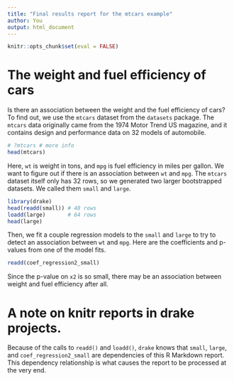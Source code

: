 ```yaml
---
title: "Final results report for the mtcars example"
author: You
output: html_document
---
```


```r
knitr::opts_chunk$set(eval = FALSE)
```


# The weight and fuel efficiency of cars

Is there an association between the weight and the fuel efficiency of cars? To find out, we use the `mtcars` dataset from the `datasets` package. The `mtcars` data originally came from the 1974 Motor Trend US magazine, and it contains design and performance data on 32 models of automobile.

```r
# ?mtcars # more info
head(mtcars)
```

Here, `wt` is weight in tons, and `mpg` is fuel efficiency in miles per gallon. We want to figure out if there is an association between `wt` and `mpg`. The `mtcars` dataset itself only has 32 rows, so we generated two larger bootstrapped datasets. We called them `small` and `large`.

```r
library(drake)
head(readd(small)) # 48 rows
loadd(large)       # 64 rows
head(large)
```

Then, we fit a couple regression models to the `small` and `large` to try to detect an association between `wt` and `mpg`. Here are the coefficients and p-values from one of the model fits.

```r
readd(coef_regression2_small)
```

Since the p-value on `x2` is so small, there may be an association between weight and fuel efficiency after all.

# A note on knitr reports in drake projects.

Because of the calls to `readd()` and `loadd()`, `drake` knows that `small`, `large`, and `coef_regression2_small` are dependencies of this R Markdown report. This dependency relationship is what causes the report to be processed at the very end.
